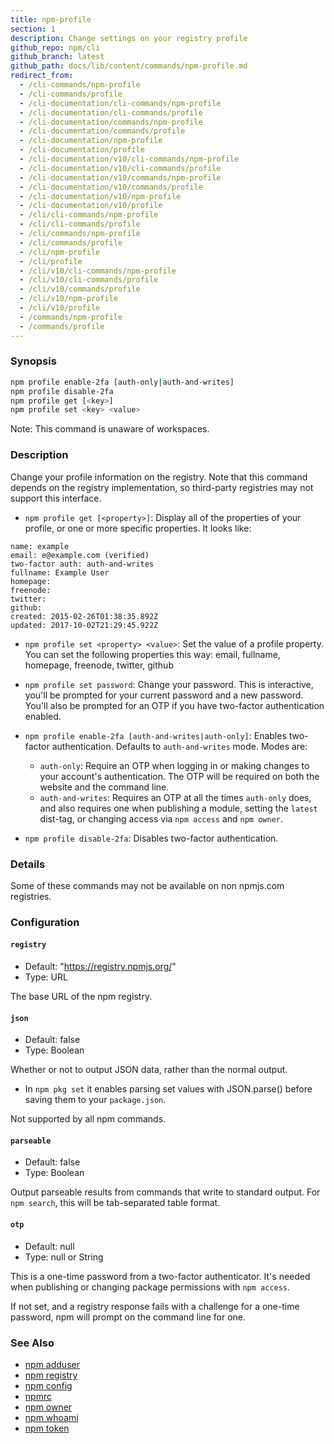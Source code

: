 ```yaml
---
title: npm-profile
section: 1
description: Change settings on your registry profile
github_repo: npm/cli
github_branch: latest
github_path: docs/lib/content/commands/npm-profile.md
redirect_from:
  - /cli-commands/npm-profile
  - /cli-commands/profile
  - /cli-documentation/cli-commands/npm-profile
  - /cli-documentation/cli-commands/profile
  - /cli-documentation/commands/npm-profile
  - /cli-documentation/commands/profile
  - /cli-documentation/npm-profile
  - /cli-documentation/profile
  - /cli-documentation/v10/cli-commands/npm-profile
  - /cli-documentation/v10/cli-commands/profile
  - /cli-documentation/v10/commands/npm-profile
  - /cli-documentation/v10/commands/profile
  - /cli-documentation/v10/npm-profile
  - /cli-documentation/v10/profile
  - /cli/cli-commands/npm-profile
  - /cli/cli-commands/profile
  - /cli/commands/npm-profile
  - /cli/commands/profile
  - /cli/npm-profile
  - /cli/profile
  - /cli/v10/cli-commands/npm-profile
  - /cli/v10/cli-commands/profile
  - /cli/v10/commands/profile
  - /cli/v10/npm-profile
  - /cli/v10/profile
  - /commands/npm-profile
  - /commands/profile
---
```


### Synopsis

```bash
npm profile enable-2fa [auth-only|auth-and-writes]
npm profile disable-2fa
npm profile get [<key>]
npm profile set <key> <value>
```

Note: This command is unaware of workspaces.

### Description

Change your profile information on the registry. Note that this command depends on the registry implementation, so third-party registries may not support this interface.

- `npm profile get [<property>]`: Display all of the properties of your profile, or one or more specific properties. It looks like:

```
name: example
email: e@example.com (verified)
two-factor auth: auth-and-writes
fullname: Example User
homepage:
freenode:
twitter:
github:
created: 2015-02-26T01:38:35.892Z
updated: 2017-10-02T21:29:45.922Z
```

- `npm profile set <property> <value>`: Set the value of a profile property. You can set the following properties this way: email, fullname, homepage, freenode, twitter, github

- `npm profile set password`: Change your password. This is interactive, you'll be prompted for your current password and a new password. You'll also be prompted for an OTP if you have two-factor authentication enabled.

- `npm profile enable-2fa [auth-and-writes|auth-only]`: Enables two-factor authentication. Defaults to `auth-and-writes` mode. Modes are:

  - `auth-only`: Require an OTP when logging in or making changes to your account's authentication. The OTP will be required on both the website and the command line.
  - `auth-and-writes`: Requires an OTP at all the times `auth-only` does, and also requires one when publishing a module, setting the `latest` dist-tag, or changing access via `npm access` and `npm owner`.

- `npm profile disable-2fa`: Disables two-factor authentication.

### Details

Some of these commands may not be available on non npmjs.com registries.

### Configuration

#### `registry`

- Default: "https://registry.npmjs.org/"
- Type: URL

The base URL of the npm registry.

#### `json`

- Default: false
- Type: Boolean

Whether or not to output JSON data, rather than the normal output.

- In `npm pkg set` it enables parsing set values with JSON.parse() before saving them to your `package.json`.

Not supported by all npm commands.

#### `parseable`

- Default: false
- Type: Boolean

Output parseable results from commands that write to standard output. For `npm search`, this will be tab-separated table format.

#### `otp`

- Default: null
- Type: null or String

This is a one-time password from a two-factor authenticator. It's needed when publishing or changing package permissions with `npm access`.

If not set, and a registry response fails with a challenge for a one-time password, npm will prompt on the command line for one.

### See Also

- [npm adduser](/cli/v10/commands/npm-adduser)
- [npm registry](/cli/v10/using-npm/registry)
- [npm config](/cli/v10/commands/npm-config)
- [npmrc](/cli/v10/configuring-npm/npmrc)
- [npm owner](/cli/v10/commands/npm-owner)
- [npm whoami](/cli/v10/commands/npm-whoami)
- [npm token](/cli/v10/commands/npm-token)
